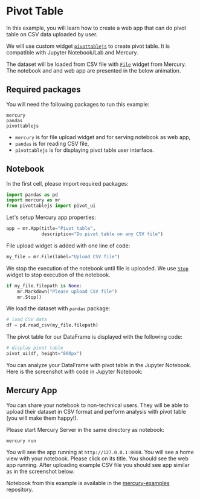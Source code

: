 

# Pivot Table 

In this example, you will learn how to create a web app that can do pivot table on CSV data uploaded by user. 

We will use custom widget [`pivottablejs`](https://github.com/nicolaskruchten/jupyter_pivottablejs) to create pivot table. It is compatible with Jupyter Notebook/Lab and Mercury.

The dataset will be loaded from CSV file with [`File`](/input-widgets/file/) widget from Mercury.
The notebook and  and web app are presented in the below animation.

<Screenshot src={appGif} alt="Use pivot table in Jupyter Notebook and Mercury" />

## Required packages

You will need the following packages to run this example:

```
mercury
pandas
pivottablejs
```

- `mercury` is for file upload widget and for serving notebook as web app,
- `pandas` is for reading CSV file,
- `pivottablejs` is for displaying pivot table user interface.

## Notebook

In the first cell, please import required packages:

```python
import pandas as pd
import mercury as mr
from pivottablejs import pivot_ui
```

Let's setup Mercury app properties:

```python
app = mr.App(title="Pivot table", 
             description="Do pivot table on any CSV file")
```

File upload widget is added with one line of code:

```python
my_file = mr.File(label="Upload CSV file")
```

We stop the execution of the notebook until file is uploaded. We use [`Stop`](/output-widgets/stop/) widget to stop execution of the notebook.

```python
if my_file.filepath is None:
    mr.Markdown("Please upload CSV file")
    mr.Stop()
```

We load the dataset with `pandas` package:

```python
# load CSV data
df = pd.read_csv(my_file.filepath)
```

The pivot table for our DataFrame is displayed with the following code:

```python
# display pivot table 
pivot_ui(df, height="800px")
```

You can analyze your DataFrame with pivot table in the Jupyter Notebook. Here is the screenshot with code in Jupyter Notebook:
<Screenshot src={notebookPng} alt="Pivot table in Python notebook" />

## Mercury App

You can share your notebook to non-technical users. They will be able to upload their dataset in CSV format and perform analysis with pivot table (you will make them happy!).

Please start Mercury Server in the same directory as notebook:

```
mercury run
```

You will see the app running at `http://127.0.0.1:8000`. You will see a home view with your notebook. Please click on its title.
You should see the web app running. After uploading example CSV file you should see app similar as in the screenshot below:

<Screenshot src={appPng} alt="Web App with Pivot Table created in Jupyter Notebook and served with Mercury" />

Notebook from this example is available in the [mercury-examples](https://github.com/mljar/mercury-examples/tree/main/pivot-table) repository.
